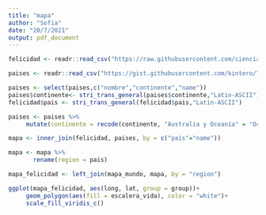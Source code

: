 ```yaml
---
title: "mapa"
author: "Sofia"
date: "20/7/2021"
output: pdf_document
---
```

```r
felicidad <- readr::read_csv("https://raw.githubusercontent.com/cienciadedatos/datos-de-miercoles/master/datos/2019/2019-08-07/felicidad.csv")
```


```r
paises <- readr::read_csv("https://gist.githubusercontent.com/kintero/7d1db891401f56256c79/raw/a61f6d0dda82c3f04d2e6e76c3870552ef6cf0c6/paises.csv")
```


```r
paises <- select(paises,c("nombre","continente","name"))
paises$continente<- stri_trans_general(paises$continente,"Latin-ASCII")
felicidad$pais <- stri_trans_general(felicidad$pais,"Latin-ASCII")
```


```r
paises <- paises %>% 
     mutate(continente = recode(continente, "Australia y Oceanía" = "Oceania"))
```


```r
mapa <- inner_join(felicidad, paises, by = c("pais"="name"))
```


```r
mapa <- mapa %>%
       rename(region = pais)
```

```r
mapa_felicidad <- left_join(mapa_mundo, mapa, by = "region")
```

```r
ggplot(mapa_felicidad, aes(long, lat, group = group))+
     geom_polygon(aes(fill = escalera_vida), color = "white")+
     scale_fill_viridis_c()
```

